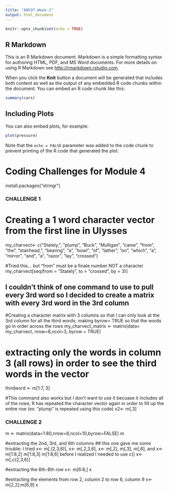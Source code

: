 ```yaml
---
title: "AN597-Week-2"
output: html_document
---
```


```r
knitr::opts_chunk$set(echo = TRUE)
```

## R Markdown

This is an R Markdown document. Markdown is a simple formatting syntax for authoring HTML, PDF, and MS Word documents. For more details on using R Markdown see <http://rmarkdown.rstudio.com>.

When you click the **Knit** button a document will be generated that includes both content as well as the output of any embedded R code chunks within the document. You can embed an R code chunk like this:

```r
summary(cars)
```

## Including Plots

You can also embed plots, for example:

```r
plot(pressure)
```

Note that the `echo = FALSE` parameter was added to the code chunk to prevent printing of the R code that generated the plot.

# Coding Challenges for Module 4
install.packages("stringr")

### CHALLENGE 1
# Creating a 1 word character vector from the first line in Ulysses
my_charvect<- c("Stately,", "plump", "Buck", "Mulligan", "came", "from", "the", "stairhead,", "bearing", "a", "bowl", "of", "lather", "on", "which", "a", "mirror", "and", "a", "razor", "lay", "crossed")

#Tried this... but "from" must be a finate number NOT a character
my_charvect[seq(from = "Stately", to = "crossed", by = 3)]

## I couldn't think of one command to use to pull every 3rd word so I decided to create a matrix with every 3rd word in the 3rd column
#Creating a character matrix with 3 columns so that I can only look at the 3rd column for all the third words; making byrow= TRUE so that the words go in order across the rows
my_charvect_matrix <- matrix(data= my_charvect, nrow=8,ncol=3, byrow = TRUE)

# extracting only the words in column 3 (all rows) in order to see the third words in the vector
thirdword <- m[1:7, 3]

#This command also works but I don't want to use it becuase it includes all of the rows; R has repeated the character vector again in order to fill up the entire row (ex: "plump" is repeated using this code)
x2<- m[,3]

### CHALLENGE 2
m <- matrix(data=1:80,nrow=8,ncol=10,byrow=FALSE)
m

#extracting the 2nd, 3rd, and 6th columns
## this one gave me some trouble: I tried x<- m[,(2,3,6)], x<- m[,2,3,6], x<- m[,2], m[,3], m[,6], and x<- m[1:8,2] m[1:8,3] m[1:8,6] before I realized I needed to use c()
x<- m[,c(2,3,6)]

#extracting the 6th-8th row
x<- m[6:8,]
x

#extracting the elements from row 2, column 2 to row 6, column 9
x<- m[2,2]:m[6,9]
x




